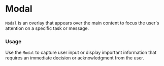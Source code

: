
<Meta title="Modal" of={ModalStories} />

# Modal
`Modal` is an overlay that appears over the main content to focus the user's attention on a specific task or message.

### Usage
Use the `Modal` to capture user input or display important information that requires an immediate decision or acknowledgment from the user.